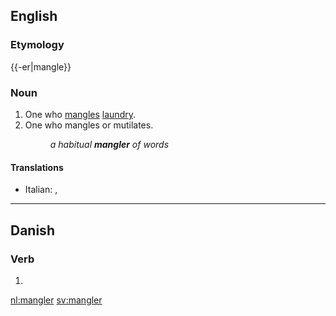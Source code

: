 ==English==

===Etymology===
{{-er|mangle}}

===Noun===
{{en-noun}}

# One who [[mangle]]s [[laundry]].
# One who mangles or mutilates.
#: ''a habitual '''mangler''' of words''

====Translations====
{{trans-top|person who mangles laundry}}
* Italian: {{t|it|manganatore|m}}, {{t|it|manganatrice|f}}
{{trans-mid}}
{{trans-bottom}}

----

==Danish==

===Verb===
{{head|da|verb form}}

# {{present tense of|mangle|lang=da}}

[[nl:mangler]]
[[sv:mangler]]